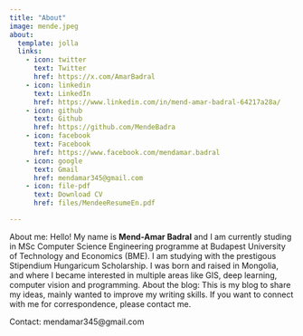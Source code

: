 ```yaml
---
title: "About"
image: mende.jpeg
about:
  template: jolla
  links:
    - icon: twitter
      text: Twitter
      href: https://x.com/AmarBadral
    - icon: linkedin
      text: LinkedIn
      href: https://www.linkedin.com/in/mend-amar-badral-64217a28a/
    - icon: github
      text: Github
      href: https://github.com/MendeBadra
    - icon: facebook
      text: Facebook
      href: https://www.facebook.com/mendamar.badral
    - icon: google
      text: Gmail
      href: mendamar345@gmail.com
    - icon: file-pdf
      text: Download CV
      href: files/MendeeResumeEn.pdf

---
```


About me: Hello! My name is **Mend-Amar Badral** and I am currently studing in MSc Computer Science Engineering programme at Budapest University of Technology and Economics (BME). I am studying with the prestigous Stipendium Hungaricum Scholarship. I was born and raised in Mongolia, and where I became interested in multiple areas like GIS, deep learning, computer vision and programming. About the blog: This is my blog to share my ideas, mainly wanted to improve my writing skills. If you want to connect with me for correspondence, please contact me.

Contact: mendamar345@gmail.com
